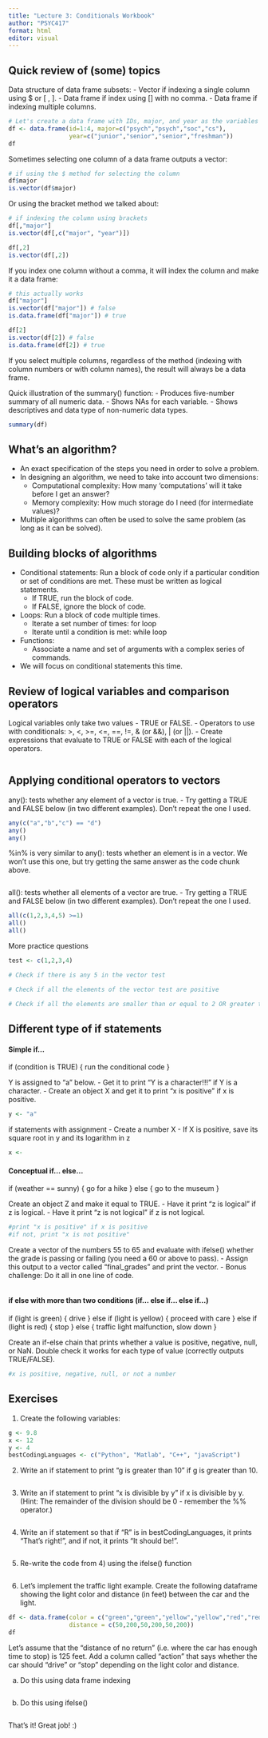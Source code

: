 ---
title: "Lecture 3: Conditionals Workbook"
author: "PSYC417"
format: html
editor: visual
---

## Quick review of (some) topics

Data structure of data frame subsets:
- Vector if indexing a single column using $ or [ , ].
- Data frame if index using [] with no comma.
- Data frame if indexing multiple columns.

```{r}
# Let's create a data frame with IDs, major, and year as the variables
df <- data.frame(id=1:4, major=c("psych","psych","soc","cs"),
                 year=c("junior","senior","senior","freshman"))
df
```

Sometimes selecting one column of a data frame outputs a vector:
```{r}
# if using the $ method for selecting the column
df$major
is.vector(df$major)
```

Or using the bracket method we talked about:
```{r}
# if indexing the column using brackets
df[,"major"]
is.vector(df[,c("major", "year")])

df[,2]
is.vector(df[,2])
```

If you index one column without a comma, it will index the column and make it a data frame:
```{r}
# this actually works 
df["major"]
is.vector(df["major"]) # false
is.data.frame(df["major"]) # true

df[2]
is.vector(df[2]) # false 
is.data.frame(df[2]) # true
```

If you select multiple columns, regardless of the method (indexing with column numbers or with column names), the result will always be a data frame.

Quick illustration of the summary() function:
- Produces five-number summary of all numeric data.
- Shows NAs for each variable.
- Shows descriptives and data type of non-numeric data types.
```{r}
summary(df)
```


## What's an algorithm?

- An exact specification of the steps you need in order to solve a problem.
- In designing an algorithm, we need to take into account two dimensions: 
  * Computational complexity: How many 'computations' will it take before I get an answer? 
  * Memory complexity: How much storage do I need (for intermediate values)?
- Multiple algorithms can often be used to solve the same problem (as long as it can be solved).

## Building blocks of algorithms

- Conditional statements: Run a block of code only if a particular condition or set of conditions are met. These must be written as logical statements.
  * If TRUE, run the block of code.
  * If FALSE, ignore the block of code.

- Loops: Run a block of code multiple times.
  * Iterate a set number of times: for loop
  * Iterate until a condition is met: while loop

- Functions: 
  * Associate a name and set of arguments with a complex series of commands.
  
- We will focus on conditional statements this time.

## Review of logical variables and comparison operators

Logical variables only take two values - TRUE or FALSE.
- Operators to use with conditionals: >, <, >=, <=, ==, !=, & (or &&), | (or ||).
- Create expressions that evaluate to TRUE or FALSE with each of the logical operators. 
```{r}

```


## Applying conditional operators to vectors

any(): tests whether any element of a vector is true. 
- Try getting a TRUE and FALSE below (in two different examples). Don't repeat the one I used.
```{r}
any(c("a","b","c") == "d")
any()
any()
```

%in% is very similar to any(): tests whether an element is in a vector. We won't use this one, but try getting the same answer as the code chunk above.
```{r}

```

all(): tests whether all elements of a vector are true.
- Try getting a TRUE and FALSE below (in two different examples). Don't repeat the one I used. 
```{r}
all(c(1,2,3,4,5) >=1)
all()
all()
```

More practice questions
```{r}
test <- c(1,2,3,4)

# Check if there is any 5 in the vector test

# Check if all the elements of the vector test are positive

# Check if all the elements are smaller than or equal to 2 OR greater than or equal to 3
```

## Different type of if statements

#### Simple if...
if (condition is TRUE) {
   run the conditional code
} 

Y is assigned to "a" below. 
- Get it to print "Y is a character!!!" if Y is a character. 
- Create an object X and get it to print "x is positive" if x is positive. 
```{r}
y <- "a"

```

if statements with assignment
- Create a number X
- If X is positive, save its square root in y and its logarithm in z
```{r}
x <- 

```


#### Conceptual if... else...
if (weather == sunny) {
    go for a hike
} else {
	  go to the museum
}

Create an object Z and make it equal to TRUE.
- Have it print "z is logical" if z is logical. 
- Have it print "z is not logical" if z is not logical.
```{r}
#print "x is positive" if x is positive
#if not, print "x is not positive"
```

Create a vector of the numbers 55 to 65 and evaluate with ifelse() whether the grade is passing or failing (you need a 60 or above to pass). 
- Assign this output to a vector called "final_grades" and print the vector.
- Bonus challenge: Do it all in one line of code.
```{r}

```

#### if else with more than two conditions (if... else if... else if...)
if (light is green) {
    drive
} else if (light is yellow) {
	  proceed with care
} else if (light is red) {
	  stop
} else {
	  traffic light malfunction, slow down
}

Create an if-else chain that prints whether a value is positive, negative, null, or NaN. Double check it works for each type of value (correctly outputs TRUE/FALSE).
```{r}
#x is positive, negative, null, or not a number
```

## Exercises
1) Create the following variables:
```{r}
g <- 9.8
x <- 12
y <- 4
bestCodingLanguages <- c("Python", "Matlab", "C++", "javaScript")
```

2) Write an if statement to print "g is greater than 10" if g is greater than 10.
```{r}

```

3) Write an if statement to print "x is divisible by y" if x is divisible by y. (Hint: The remainder of the division should be 0 - remember the %% operator.)
```{r}

```

4) Write an if statement so that if "R" is in bestCodingLanguages, it prints "That's right!", and if not, it prints "It should be!".
```{r}

```

5) Re-write the code from 4) using the ifelse() function
```{r}

```

6) Let's implement the traffic light example. Create the following dataframe showing the light color and distance (in feet) between the car and the light.
```{r}
df <- data.frame(color = c("green","green","yellow","yellow","red","red"),
                 distance = c(50,200,50,200,50,200))
df
```
Let's assume that the "distance of no return" (i.e. where the car has enough time to stop) is 125 feet. Add a column called "action" that says whether the car should "drive" or "stop" depending on the light color and distance.

a) Do this using data frame indexing
```{r}

```

b) Do this using ifelse()
```{r}

```


That's it! Great job! :) 